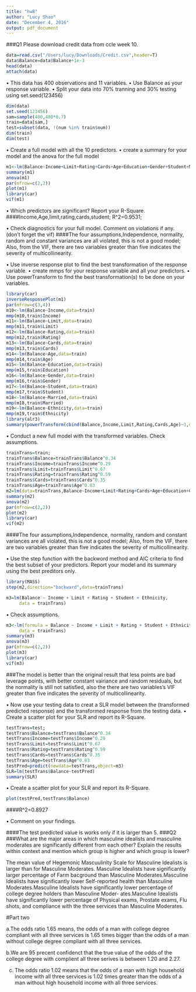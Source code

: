 ```yaml
---
title: "hw8"
author: "Lucy Shao"
date: "December 4, 2016"
output: pdf_document
---
```

###Q1
Please download credit data from ccle week 10.
```r
data=read.csv("/Users/lucy/Downloads/Credit.csv",header=T)
data$Balance=data$Balance+1e-3
head(data)
attach(data)
```
• This data has 400 observations and 11 variables.
• Use Balance as your response variable.
• Split your data into 70% tranning and 30% testing using set.seed(123456)
```r
dim(data)
set.seed(123456)
sam=sample(400,400*0.7)
train=data[sam,]
test=subset(data, !(num %in% train$num))
dim(train)
dim(test)
```
• Create a full model with all the 10 predictors.
• create a summary for your model and the anova for the full model

```r
m1<-lm(Balance~Income+Limit+Rating+Cards+Age+Education+Gender+Student+Married+Ethnicity,data=train)
summary(m1)
anova(m1)
par(mfrow=c(2,2))
plot(m1)
library(car)
vif(m1)
```
• Which predictors are significant? Report your R-Square. 
####Income,Age,limit,rating,cards,student; R^2=0.9531;
 
• Check diagnostics for your full model. Comment on violations if any. (don't forget the vif) 
####The four assumptions,Independence, normality, random and constant variances are all violated, this is not a good model; Also, from the VIF, there are two variables greater than five indicates the severity of multicollinearity.
 
• Use inverse response plot to find the best transformation of the response variable.
• create mmps for your response variable and all your predictors.
• Use powerTransform to find the best transformation(s) to be done on your variables.
```r
library(car)
inverseResponsePlot(m1)
par(mfrow=c(3,4))
m10<-lm(Balance~Income,data=train)
mmp(m10,train$Income)
m11<-lm(Balance~Limit,data=train)
mmp(m11,train$Limit)
m12<-lm(Balance~Rating,data=train)
mmp(m12,train$Rating)
m13<-lm(Balance~Cards,data=train)
mmp(m13,train$Cards)
m14<-lm(Balance~Age,data=train)
mmp(m14,train$Age)
m15<-lm(Balance~Education,data=train)
mmp(m15,train$Education)
m16<-lm(Balance~Gender,data=train)
mmp(m16,train$Gender)
m17<-lm(Balance~Student,data=train)
mmp(m17,train$Student)
m18<-lm(Balance~Married,data=train)
mmp(m18,train$Married)
m19<-lm(Balance~Ethnicity,data=train)
mmp(m19,train$Ethnicity)
library(alr3)
summary(powerTransform(cbind(Balance,Income,Limit,Rating,Cards,Age)~1,data=train))
```


• Conduct a new full model with the transformed variables. Check assumptions.
```r
trainTrans=train;
trainTrans$Balance=trainTrans$Balance^0.34
trainTrans$Income=trainTrans$Income^0.29
trainTrans$Limit=trainTrans$Limit^0.67
trainTrans$Rating=trainTrans$Rating^0.59
trainTrans$Cards=trainTrans$Cards^0.35
trainTrans$Age=trainTrans$Age^0.83
m2=lm(data=trainTrans,Balance~Income+Limit+Rating+Cards+Age+Education+Gender+Student+Married+Ethnicity)
summary(m2)
anova(m2)
par(mfrow=c(2,2))
plot(m2)
library(car)
vif(m2)
```
####The four assumptions,Independence, normality, random and constant variances are all violated, this is not a good model; Also, from the VIF, there are two variables greater than five indicates the severity of multicollinearity.

• Use the step function with the backword method and AIC criteria to find the best subset of your predictors. Report your model and its summary using the best preditors only. 

```r
library(MASS)
step(m2,direction="backward",data=trainTrans)
```
```r
m3=lm(Balance ~ Income + Limit + Rating + Student + Ethnicity, 
     data = trainTrans)

```
• Check assumptions.

```r
m3<-lm(formula = Balance ~ Income + Limit + Rating + Student + Ethnicity, 
     data = trainTrans)
summary(m3)
anova(m3)
par(mfrow=c(2,2))
plot(m3)
library(car)
vif(m3)
```
###The model is better than the original result that less points are bad leverage points, with better constant vairiance and random residuals, but the normality is still not satisfied, also the there are two variables's VIF greater than five indicates the severity of multicollinearity.

• Now use your testing data to creat a SLR model between the (transformed predicted response) and the transformed response from the testing data.
• Create a scatter plot for your SLR and report its R-Square.
```r
testTrans=test;
testTrans$Balance=testTrans$Balance^0.34
testTrans$Income=testTrans$Income^0.29
testTrans$Limit=testTrans$Limit^0.67
testTrans$Rating=testTrans$Rating^0.59
testTrans$Cards=testTrans$Cards^0.35
testTrans$Age=testTrans$Age^0.83
testPred=predict(newdata=testTrans,object=m3)
SLR=lm(testTrans$Balance~testPred)
summary(SLR)
```
• Create a scatter plot for your SLR and report its R-Square.
```r
plot(testPred,testTrans$Balance)
``` 
 
####R^2=0.8927
 
• Comment on your findings. 

####The test predicted value is works only if it is larger than 5.
###Q2
###What are the major areas in which masculine idealists and masculine moderates are significantly different from each other? Explain the results within context and mention which group is higher and which group is lower? 
 
The mean value of Hegemonic Mascuulinity Scale for Masculine Idealists is
larger than for Masculine Moderates. Masculine Idealists have significantly larger percentage of Farm bacground than Masculine Moderates.Masculine Idealists have significantly lower Self-reported health than Masculine Moderates.Masculine Idealists have significantly lower percentage of college degree holders than Masculine Moder- ates.Masculine Idealists have significantly lower percentage of Physical exams, Prostate exams, Flu shots, and compliance with the three services than Masculine Moderates.

#Part two

a.The odds ratio 1.65 means, the odds of a man with college degree 
compliant with all three services is 1.65 times bigger than the odds of a 
man without college degree compliant with all three services.

b.We are 95 precent confidenct that the true value of the odds of the 
college degree with complient all three serives is between 1.20 and 2.27.

c. The odds ratio 1.02 means that the odds of a man with high household 
income with all three services is 1.02 times greater than the odds of 
a man without high household income with all three services.






